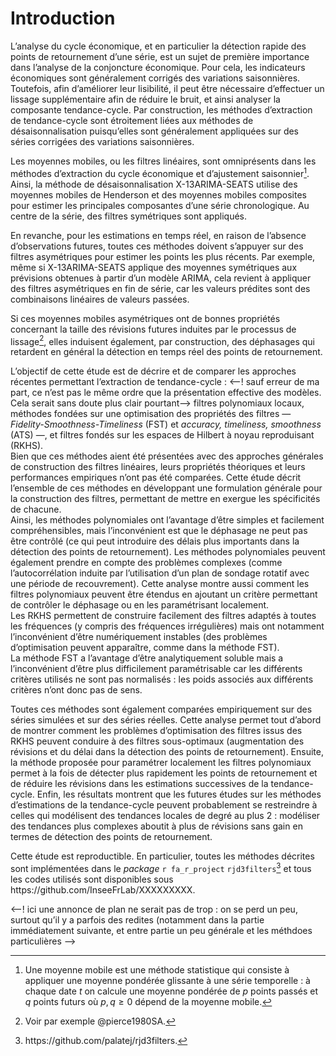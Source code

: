\newpage

# Introduction {-}
<!-- remarque générale : très intéressant, mais je pense que le DT est un peu éthéré, avec une longue partie théorique (qui pourrait être un peu réorganisée), et des applications pratiques qui viennent tard et qui ne collent finalement pas totalement aux textes. Et c'est bizarre de ne pas mettre du tout de séries réelles sur un DT sur les séries temporelles. Je proposerai de mettre un premier exemple avec des séries réelles (j'aurai préféré des séries françaises, mais ok pour les séries US en justifiant un peu - "à titre d'illustration, on utilise des séries qui ont l'avantage d'être stables..." ou qqch comme ça. Je laisserai les séries simulées pour la fin - on peut effectivement trouver que c'est intéressant en comparatifs - sachant qu'on rate une question, qui est de savoir si le processus sous-jacent est bien adapté au processus actuel-->
L’analyse du cycle économique, et en particulier la détection rapide des points de retournement d'une série, est un sujet de première importance dans l'analyse de la conjoncture économique. 
Pour cela, les indicateurs économiques sont généralement corrigés des variations saisonnières.
Toutefois, afin d'améliorer leur lisibilité, il peut être nécessaire d'effectuer un lissage supplémentaire afin de réduire le bruit, et ainsi analyser la composante tendance-cycle.
Par construction, les méthodes d’extraction de tendance-cycle sont étroitement liées aux méthodes de désaisonnalisation puisqu’elles sont généralement appliquées sur des séries corrigées des variations saisonnières. 

Les moyennes mobiles, ou les filtres linéaires, sont omniprésents dans les méthodes d'extraction du cycle économique et d'ajustement saisonnier^[
Une moyenne mobile est une méthode statistique qui consiste à appliquer une moyenne pondérée glissante à une série temporelle : à chaque date $t$ on calcule une moyenne pondérée de $p$ points passés et $q$ points futurs où $p,q\geq0$ dépend de la moyenne mobile.
]. 
Ainsi, la méthode de désaisonnalisation X-13ARIMA-SEATS utilise des moyennes mobiles de Henderson et des moyennes mobiles composites pour estimer les principales composantes d'une série chronologique. 
Au centre de la série, des filtres symétriques sont appliqués. 
 
En revanche, pour les estimations en temps réel, en raison de l’absence d’observations futures, toutes ces méthodes doivent s'appuyer sur des filtres asymétriques pour estimer les points les plus récents. 
Par exemple, même si X-13ARIMA-SEATS applique des moyennes symétriques aux prévisions obtenues à partir d'un modèle ARIMA, cela revient à appliquer des filtres asymétriques en fin de série, car les valeurs prédites sont des combinaisons linéaires de valeurs passées. 

<!-- une référence pour la 2e partie de la phrase? -->
<!-- Rep AQLT : pas de référence particulière, c'est une propriété statistique non étudiée en général -->
Si ces moyennes mobiles asymétriques ont de bonnes propriétés concernant la taille des révisions futures induites par le processus de lissage^[Voir par exemple @pierce1980SA.], elles induisent également, par construction, des déphasages qui retardent en général la détection en temps réel des points de retournement.

L'objectif de cette étude est de décrire et de comparer les approches récentes permettant l’extraction de tendance-cycle : <--! sauf erreur de ma part, ce n'est pas le même ordre que la présentation effective des modèles. Cela serait sans doute plus clair pourtant--> filtres polynomiaux locaux, méthodes fondées sur une optimisation des propriétés des filtres --- *Fidelity-Smoothness-Timeliness* (FST) et *accuracy, timeliness, smoothness* (ATS) ---, et filtres fondés sur les espaces de Hilbert à noyau reproduisant (RKHS).  
Bien que ces méthodes aient été présentées avec des approches générales de construction des filtres linéaires, leurs propriétés théoriques et leurs performances empiriques n'ont pas été comparées.
Cette étude décrit l'ensemble de ces méthodes en développant une formulation générale pour la construction des filtres, permettant de mettre en exergue les spécificités de chacune.\
Ainsi, les méthodes polynomiales ont l'avantage d'être simples et facilement compréhensibles, mais l'inconvénient est que le déphasage ne peut pas être contrôlé (ce qui peut introduire des délais plus importants dans la détection des points de retournement).
Les méthodes polynomiales peuvent également prendre en compte des problèmes complexes (comme l'autocorrélation induite par l'utilisation d'un plan de sondage rotatif avec une période de recouvrement).
Cette analyse montre aussi comment les filtres polynomiaux peuvent être étendus en ajoutant un critère permettant de contrôler le déphasage ou en les paramétrisant localement.\
Les RKHS permettent de construire facilement des filtres adaptés à toutes les fréquences (y compris des fréquences irrégulières) mais ont notamment l'inconvénient d'être numériquement instables (des problèmes d'optimisation peuvent apparaître, comme dans la méthode FST).\
La méthode FST a l'avantage d'être analytiquement soluble mais a l'inconvénient d'être plus difficilement paramétrisable car les différents critères utilisés ne sont pas normalisés : les poids associés aux différents critères n'ont donc pas de sens.

Toutes ces méthodes sont également comparées empiriquement sur des séries simulées et sur des séries réelles.
Cette analyse permet tout d'abord de montrer comment les problèmes d'optimisation des filtres issus des RKHS peuvent conduire à des filtres sous-optimaux (augmentation des révisions et du délai dans la détection des points de retournement).
Ensuite, la méthode proposée pour paramétrer localement les filtres polynomiaux permet à la fois de détecter plus rapidement les points de retournement et de réduire les révisions dans les estimations successives de la tendance-cycle.
Enfin, les résultats montrent que les futures études sur les méthodes d'estimations de la tendance-cycle peuvent probablement se restreindre à celles qui modélisent des tendances locales de degré au plus 2 : modéliser des tendances plus complexes aboutit à plus de révisions sans gain en termes de détection des points de retournement.

Cette étude est reproductible.
En particulier, toutes les méthodes décrites sont implémentées dans le *package* `r fa_r_project` `rjd3filters`^[https://github.com/palatej/rjd3filters.] et tous les codes utilisés sont disponibles sous https://github.com/InseeFrLab/XXXXXXXXX.

<--! ici une annonce de plan ne serait pas de trop : on se perd un peu, surtout qu'il y a parfois des redites (notamment dans la partie immédiatement suivante, et entre partie un peu générale et les méthdoes particulières -->
    
\newpage
